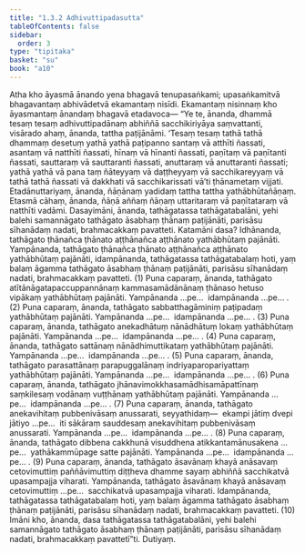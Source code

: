 ```yaml
---
title: "1.3.2 Adhivuttipadasutta"
tableOfContents: false
sidebar:
  order: 3
type: "tipitaka"
basket: "su"
book: "a10"
---
```



<DynamicBreadcrumb />

<Division number="22" book="a10" bookNo="17" page="285">

<Paragraph number="150" book="a10">
Atha kho āyasmā ānando yena bhagavā tenupasaṅkami; upasaṅkamitvā bhagavantaṃ abhivādetvā ekamantaṃ nisīdi. Ekamantaṃ nisinnaṃ kho āyasmantaṃ ānandaṃ bhagavā etadavoca—
</Paragraph>

<Paragraph number="151" book="a10">
“Ye te, ānanda, dhammā tesaṃ tesaṃ adhivuttipadānaṃ abhiññā sacchikiriyāya saṃvattanti, visārado ahaṃ, ānanda, tattha paṭijānāmi. ‘Tesaṃ tesaṃ tathā tathā dhammaṃ desetuṃ yathā yathā paṭipanno santaṃ vā atthīti ñassati, asantaṃ vā natthīti ñassati, hīnaṃ vā hīnanti ñassati, paṇītaṃ vā paṇītanti ñassati, sauttaraṃ vā sauttaranti ñassati, anuttaraṃ vā anuttaranti ñassati; yathā yathā vā pana taṃ ñāteyyaṃ vā daṭṭheyyaṃ vā sacchikareyyaṃ vā tathā tathā ñassati vā dakkhati vā sacchikarissati vā’ti ṭhānametaṃ vijjati. Etadānuttariyaṃ, ānanda, ñāṇānaṃ yadidaṃ tattha tattha yathābhūtañāṇaṃ. Etasmā cāhaṃ, ānanda, ñāṇā aññaṃ ñāṇaṃ uttaritaraṃ vā paṇītataraṃ vā natthīti vadāmi.
</Paragraph>

<Paragraph number="152" book="a10">
Dasayimāni, ānanda, tathāgatassa tathāgatabalāni, yehi balehi samannāgato tathāgato āsabhaṃ ṭhānaṃ paṭijānāti, parisāsu sīhanādaṃ nadati, brahmacakkaṃ pavatteti. Katamāni dasa? Idhānanda, tathāgato ṭhānañca ṭhānato aṭṭhānañca aṭṭhānato yathābhūtaṃ pajānāti. Yampānanda, tathāgato ṭhānañca ṭhānato aṭṭhānañca aṭṭhānato yathābhūtaṃ pajānāti, idampānanda, tathāgatassa tathāgatabalaṃ hoti, yaṃ balaṃ āgamma tathāgato āsabhaṃ ṭhānaṃ paṭijānāti, parisāsu sīhanādaṃ nadati, brahmacakkaṃ pavatteti. (1)
</Paragraph>

<Paragraph number="153" book="a10">
Puna caparaṃ, ānanda, tathāgato atītānāgatapaccuppannānaṃ kammasamādānānaṃ ṭhānaso hetuso vipākaṃ yathābhūtaṃ pajānāti. Yampānanda …pe…  idampānanda …pe… . (2)
</Paragraph>

<Paragraph number="154" book="a10">
Puna caparaṃ, ānanda, tathāgato sabbatthagāminiṃ paṭipadaṃ yathābhūtaṃ pajānāti. Yampānanda …pe…  idampānanda …pe… . (3)
</Paragraph>

<Paragraph number="155" book="a10">
Puna caparaṃ, ānanda, tathāgato anekadhātuṃ nānādhātuṃ lokaṃ yathābhūtaṃ pajānāti. Yampānanda …pe…  idampānanda …pe… . (4)
</Paragraph>

<Paragraph number="156" book="a10">
Puna caparaṃ, ānanda, tathāgato sattānaṃ nānādhimuttikataṃ yathābhūtaṃ pajānāti. Yampānanda …pe…  idampānanda …pe… . (5)
</Paragraph>

<Paragraph number="157" book="a10">
Puna caparaṃ, ānanda, tathāgato parasattānaṃ parapuggalānaṃ indriyaparopariyattaṃ yathābhūtaṃ pajānāti. Yampānanda …pe…  idampānanda …pe… . (6)
</Paragraph>

<Paragraph number="158" book="a10">
Puna caparaṃ, ānanda, tathāgato jhānavimokkhasamādhisamāpattīnaṃ saṃkilesaṃ vodānaṃ vuṭṭhānaṃ yathābhūtaṃ pajānāti. Yampānanda …pe…  idampānanda …pe… . (7)
</Paragraph>

<Paragraph number="159" book="a10">
Puna caparaṃ, ānanda, tathāgato anekavihitaṃ pubbenivāsaṃ anussarati, seyyathidaṃ—  ekampi jātiṃ dvepi jātiyo …pe…  iti sākāraṃ sauddesaṃ anekavihitaṃ pubbenivāsaṃ anussarati. Yampānanda …pe…  idampānanda …pe… . (8)
</Paragraph>

<Paragraph number="160" book="a10">
Puna caparaṃ, ānanda, tathāgato dibbena cakkhunā visuddhena atikkantamānusakena …pe…  yathākammūpage satte pajānāti. Yampānanda …pe…  idampānanda …pe… . (9)
</Paragraph>

<Paragraph number="161" book="a10">
Puna caparaṃ, ānanda, tathāgato āsavānaṃ khayā anāsavaṃ cetovimuttiṃ paññāvimuttiṃ diṭṭheva dhamme sayaṃ abhiññā sacchikatvā upasampajja viharati. Yampānanda, tathāgato āsavānaṃ khayā anāsavaṃ cetovimuttiṃ …pe…  sacchikatvā upasampajja viharati. Idampānanda, tathāgatassa tathāgatabalaṃ hoti, yaṃ balaṃ āgamma tathāgato āsabhaṃ ṭhānaṃ paṭijānāti, parisāsu sīhanādaṃ nadati, brahmacakkaṃ pavatteti. (10)
</Paragraph>

<Paragraph number="162" book="a10">
Imāni kho, ānanda, dasa tathāgatassa tathāgatabalāni, yehi balehi samannāgato tathāgato āsabhaṃ ṭhānaṃ paṭijānāti, parisāsu sīhanādaṃ nadati, brahmacakkaṃ pavattetī”ti.

</Paragraph>
</Division>

<Paragraph number="163" type="center" book="a10">
Dutiyaṃ.
</Paragraph>